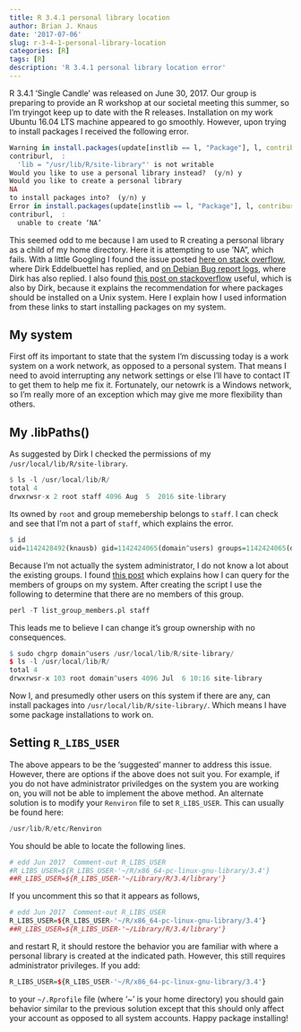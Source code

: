 ```yaml
---
title: R 3.4.1 personal library location
author: Brian J. Knaus
date: '2017-07-06'
slug: r-3-4-1-personal-library-location
categories: [R]
tags: [R]
description: 'R 3.4.1 personal library location error'
---
```



R 3.4.1 'Single Candle' was released on June 30, 2017.
Our group is preparing to provide an R workshop at our societal meeting this summer, so I'm tryingot keep up to date with the R releases.
Installation on my work Ubuntu 16.04 LTS machine appeared to go smoothly.
However, upon trying to install packages I received the following error.


```r
Warning in install.packages(update[instlib == l, "Package"], l, contriburl =
contriburl,  :
  'lib = "/usr/lib/R/site-library"' is not writable
Would you like to use a personal library instead?  (y/n) y
Would you like to create a personal library
NA
to install packages into?  (y/n) y
Error in install.packages(update[instlib == l, "Package"], l, contriburl =
contriburl,  :
  unable to create ‘NA’
```


This seemed odd to me because I am used to R creating a personal library as a child of my home directory.
Here it is attempting to use 'NA", which fails.
With a little Googling I found the issue posted [here on stack overflow](https://stackoverflow.com/q/44861967), where Dirk Eddelbuettel has replied, and [on Debian Bug report logs](https://bugs.debian.org/cgi-bin/bugreport.cgi?bug=866768), where Dirk has also replied.
I also found [this post on stackoverflow](https://stackoverflow.com/a/29970899) useful, which is also by Dirk, because it explains the recommendation for where packages should be installed on a Unix system.
Here I explain how I used information from these links to start installing packages on my system.


## My system


First off its important to state that the system I'm discussing today is a work system on a work network, as opposed to a personal system.
That means I need to avoid interrupting any network settings or else I'll have to contact IT to get them to help me fix it.
Fortunately, our netowrk is a Windows network, so I'm really more of an exception which may give me more flexibility than others.


## My .libPaths()


As suggested by Dirk I checked the permissions of my `/usr/local/lib/R/site-library`.


```r
$ ls -l /usr/local/lib/R/
total 4
drwxrwsr-x 2 root staff 4096 Aug  5  2016 site-library
```


Its owned by `root` and group memebership belongs to `staff`.
I can check and see that I'm not a part of `staff`, which explains the error.


```r
$ id
uid=1142428492(knausb) gid=1142424065(domain^users) groups=1142424065(domain^users),126(vboxusers),1142425304(grunwald-lab),1142428469(linux-users),1142429799(certsvc_dcom_access),1142429897(linux^admins)
```


Because I'm not actually the system administrator, I do not know a lot about the existing groups.
I found [this post](https://stackoverflow.com/a/2835475) which explains how I can query for the members of groups on my system.
After creating the script I use the following to determine that there are no members of this group.


```r
perl -T list_group_members.pl staff
```


This leads me to believe I can change it's group ownership with no consequences.


```r
$ sudo chgrp domain^users /usr/local/lib/R/site-library/
$ ls -l /usr/local/lib/R/
total 4
drwxrwsr-x 103 root domain^users 4096 Jul  6 10:16 site-library
```


Now I, and presumedly other users on this system if there are any, can install packages into `/usr/local/lib/R/site-library/`.
Which means I have some package installations to work on.


## Setting `R_LIBS_USER`


The above appears to be the 'suggested' manner to address this issue.
However, there are options if the above does not suit you.
For example, if you do not have administrator priviledges on the system you are working on, you will not be able to implement the above method.
An alternate solution is to modify your `Renviron` file to set `R_LIBS_USER`.
This can usually be found here:


```r
/usr/lib/R/etc/Renviron
```


You should be able to locate the following lines.


```r
# edd Jun 2017  Comment-out R_LIBS_USER
#R_LIBS_USER=${R_LIBS_USER-'~/R/x86_64-pc-linux-gnu-library/3.4'}
##R_LIBS_USER=${R_LIBS_USER-'~/Library/R/3.4/library'}
```


If you uncomment this so that it appears as follows,


```r
# edd Jun 2017  Comment-out R_LIBS_USER
R_LIBS_USER=${R_LIBS_USER-'~/R/x86_64-pc-linux-gnu-library/3.4'}
##R_LIBS_USER=${R_LIBS_USER-'~/Library/R/3.4/library'}
```


and restart R, it should restore the behavior you are familiar with where a personal library is created at the indicated path.
However, this still requires administrator privileges.
If you add:


```r
R_LIBS_USER=${R_LIBS_USER-'~/R/x86_64-pc-linux-gnu-library/3.4'}
```


to your `~/.Rprofile` file (where '~' is your home directory) you should gain behavior similar to the previous solution except that this should only affect your account as opposed to all system accounts.
Happy package installing!

